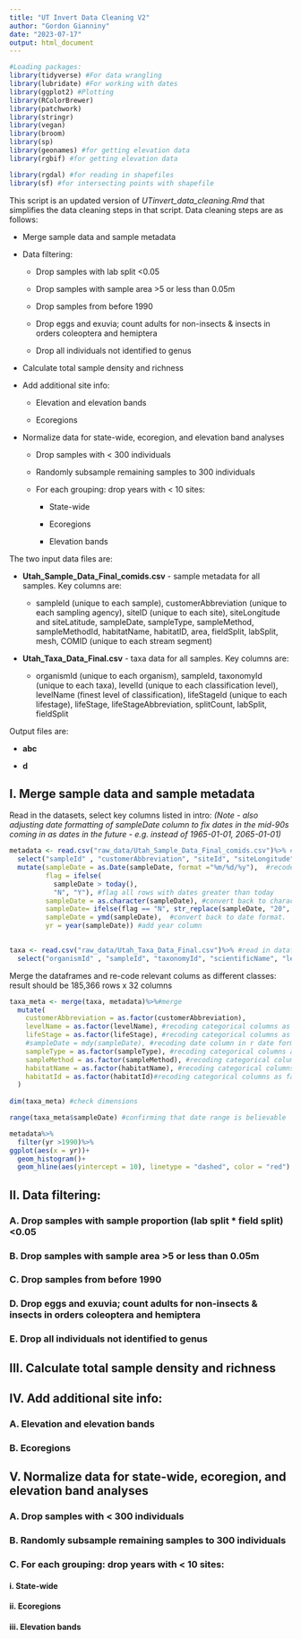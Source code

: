 ```yaml
---
title: "UT Invert Data Cleaning V2"
author: "Gordon Gianniny"
date: "2023-07-17"
output: html_document
---
```


```r
#Loading packages:
library(tidyverse) #For data wrangling
library(lubridate) #For working with dates
library(ggplot2) #Plotting
library(RColorBrewer)
library(patchwork)
library(stringr)
library(vegan)
library(broom)
library(sp)
library(geonames) #for getting elevation data
library(rgbif) #for getting elevation data

library(rgdal) #for reading in shapefiles
library(sf) #for intersecting points with shapefile
```

This script is an updated version of *UTinvert_data_cleaning.Rmd* that simplifies the data cleaning steps in that script. Data cleaning steps are as follows: 

  * Merge sample data and sample metadata
  
  * Data filtering:
  
    * Drop samples with lab split <0.05
    
    * Drop samples with sample area >5 or less than 0.05m
    
    * Drop samples from before 1990
    
    * Drop eggs and exuvia; count adults for non-insects & insects in orders coleoptera and hemiptera
    
    * Drop all individuals not identified to genus
    
  * Calculate total sample density and richness
    
  * Add additional site info: 
  
    * Elevation and elevation bands
    
    * Ecoregions
    
  * Normalize data for state-wide, ecoregion, and elevation band analyses
  
    * Drop samples with < 300 individuals
    
    * Randomly subsample remaining samples to 300 individuals
    
    * For each grouping: drop years with < 10 sites:
    
      * State-wide
      
      * Ecoregions
      
      * Elevation bands
      
The two input data files are: 

  * **Utah_Sample_Data_Final_comids.csv** - sample metadata for all samples. Key columns are:
  
    * sampleId (unique to each sample), customerAbbreviation (unique to each sampling agency), siteID (unique to each site), siteLongitude and siteLatitude, sampleDate, sampleType, sampleMethod, sampleMethodId, habitatName, habitatID, area, fieldSplit, labSplit, mesh, COMID (unique to each stream segment)

  * **Utah_Taxa_Data_Final.csv** - taxa data for all samples. Key columns are: 
  
    * organismId (unique to each organism), sampleId, taxonomyId (unique to each taxa), levelId (unique to each classification level), levelName (finest level of classification), lifeStageId (unique to each lifestage), lifeStage, lifeStageAbbreviation, splitCount, labSplit, fieldSplit
    
Output files are: 

  * **abc**
  
  * **d**

## I. Merge sample data and sample metadata

Read in the datasets, select key columns listed in intro: *(Note - also adjusting date formatting of sampleDate column to fix dates in the mid-90s coming in as dates in the future - e.g. instead of 1965-01-01, 2065-01-01)*

```r
metadata <- read.csv("raw_data/Utah_Sample_Data_Final_comids.csv")%>% #read in datafile
  select("sampleId" , "customerAbbreviation", "siteId", "siteLongitude", "siteLatitude", "sampleDate", "sampleType", "sampleMethod", "sampleMethodId", "habitatName", "habitatId", "area", "fieldSplit", "labSplit", "mesh", "COMID" )%>% #Selecting desired columns
  mutate(sampleDate = as.Date(sampleDate, format ="%m/%d/%y"),  #recode as date
         flag = ifelse(
           sampleDate > today(), 
           "N", "Y"), #flag all rows with dates greater than today
         sampleDate = as.character(sampleDate), #convert back to character to substring
         sampleDate= ifelse(flag == "N", str_replace(sampleDate, "20", "19"), sampleDate), #substring: correct century (replace "20" with "19") for all flagged rows 
         sampleDate = ymd(sampleDate),  #convert back to date format. 
         yr = year(sampleDate)) #add year column
           

taxa <- read.csv("raw_data/Utah_Taxa_Data_Final.csv")%>% #read in datafile
  select("organismId" , "sampleId", "taxonomyId", "scientificName", "levelId", "levelName", "phylum", "class", "order", "family", "subFamily", "genus", "species",  "lifeStageId", "lifeStage", "lifeStageAbbreviation", "splitCount", "labSplit", "fieldSplit") #selecting desired columns
```

Merge the dataframes and re-code relevant colums as different classes: result should be 185,366 rows x 32 columns

```r
taxa_meta <- merge(taxa, metadata)%>%#merge
  mutate(
    customerAbbreviation = as.factor(customerAbbreviation), 
    levelName = as.factor(levelName), #recoding categorical columns as factors
    lifeStage = as.factor(lifeStage), #recoding categorical columns as factors
    #sampleDate = mdy(sampleDate), #recoding date column in r date format
    sampleType = as.factor(sampleType), #recoding categorical columns as factors
    sampleMethod = as.factor(sampleMethod), #recoding categorical columns as factors
    habitatName = as.factor(habitatName), #recoding categorical columns as factors
    habitatId = as.factor(habitatId)#recoding categorical columns as factors
  )
  
dim(taxa_meta) #check dimensions 

range(taxa_meta$sampleDate) #confirming that date range is believable
```


```r
metadata%>%
  filter(yr >1990)%>%
ggplot(aes(x = yr))+
  geom_histogram()+
  geom_hline(aes(yintercept = 10), linetype = "dashed", color = "red")
```

## II. Data filtering:
  
### A. Drop samples with sample proportion (lab split * field split) <0.05
    
### B. Drop samples with sample area >5 or less than 0.05m
    
### C. Drop samples from before 1990
    
### D. Drop eggs and exuvia; count adults for non-insects & insects in orders coleoptera and hemiptera
    
### E. Drop all individuals not identified to genus
    
## III. Calculate total sample density and richness
    
## IV. Add additional site info: 
  
### A. Elevation and elevation bands
    
### B. Ecoregions
    
## V. Normalize data for state-wide, ecoregion, and elevation band analyses
  
### A. Drop samples with < 300 individuals
    
### B. Randomly subsample remaining samples to 300 individuals
    
### C. For each grouping: drop years with < 10 sites:
    
#### i. State-wide
      
#### ii. Ecoregions
      
#### iii. Elevation bands
 
